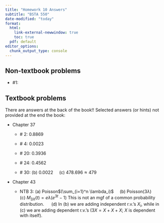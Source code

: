 ```yaml
---
title: "Homework 10 Answers"
subtitle: "BSTA 550"
date-modified: "today"
format: 
  html: 
    link-external-newwindow: true
    toc: true
  pdf: default 
editor_options: 
  chunk_output_type: console
---
```


## Non-textbook problems

-   #1: 

## Textbook problems

There are answers at the back of the book!! Selected answers (or hints) not provided at the end the book:

-   Chapter 37

    -   \# 2: 0.8869

    -   \# 4: 0.0023

    -   \# 20: 0.3936

    -   \# 24: 0.4562

    -   \# 30: (b) 0.0022     (c) $478.696\approx 479$
    
-   Chapter 43

    -   NTB 3: \(a\) Poisson$(\sum_{i=1}^n \lambda_i)$     (b)
        Poisson$(3\lambda)$      (c) $M_{3X}(t)=e{\lambda(e^{3t}-1)}$
        This is not an mgf of a common probability distribution.
             (d) In (b) we are adding independent r.v.'s $X_i$, while
        in (c) we are adding dependent r.v.'s ($3X=X+X+X$; $X$ is
        dependent with itself).



